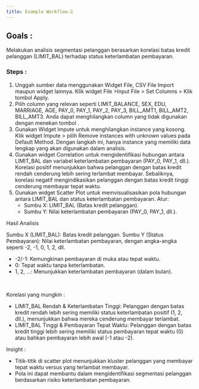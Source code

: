 ```yaml
---
title: Example Workflow-2
---
```


## Goals : 

Melakukan analisis segmentasi pelanggan berasarkan korelasi batas kredit pelanggan (LIMIT\_BAL) terhadap status keterlambatan pembayaran. 

### Steps : 

1. Unggah sumber data menggunakan Widget File, CSV File Import maupun widget lainnya. Klik widget File >Input File > Set Columns > Klik tombol Apply.
2. Pilih column yang relevan seperti LIMIT\_BALANCE, SEX, EDU, MARRIAGE, AGE, PAY\_0, PAY\_1, PAY\_2, PAY\_3, BILL\_AMT1, BILL\_AMT2, BILL\_AMT3. Anda dapat menghilangkan column yang tidak digunakan dengan menekan tombol .
3. Gunakan Widget Impute untuk menghilangkan instance yang kosong. Klik widget Impute > pilih Remove instances with unknown values pada Default Method. Dengan langkah ini, hanya instance yang memiliki data lengkap yang akan digunakan dalam analisis.
4. Gunakan widget Correlation untuk mengidentifikasi hubungan antara LIMIT\_BAL dan variabel keterlambatan pembayaran (PAY\_0, PAY\_1, dll.). Korelasi positif menunjukkan bahwa pelanggan dengan batas kredit rendah cenderung lebih sering terlambat membayar. Sebaliknya, korelasi negatif mengindikasikan pelanggan dengan batas kredit tinggi cenderung membayar tepat waktu.
5. Gunakan widget Scatter Plot untuk memvisualisasikan pola hubungan antara LIMIT\_BAL dan status keterlambatan pembayaran. Atur:
   * Sumbu X: LIMIT\_BAL (Batas kredit pelanggan).
   * Sumbu Y: Nilai keterlambatan pembayaran (PAY\_0, PAY\_1, dll.).

Hasil Analisis

Sumbu X (LIMIT\_BAL): Batas kredit pelanggan.
Sumbu Y (Status Pembayaran): Nilai keterlambatan pembayaran, dengan angka-angka seperti -2, -1, 0, 1, 2, dll.

* -2/-1: Kemungkinan pembayaran di muka atau tepat waktu.
* 0: Tepat waktu tanpa keterlambatan.
* 1, 2, ...: Menunjukkan keterlambatan pembayaran (dalam bulan).

 

Korelasi yang mungkin : 

* LIMIT\_BAL Rendah & Keterlambatan Tinggi:  Pelanggan dengan batas kredit rendah lebih sering memiliki status keterlambatan positif (1, 2, dll.), menunjukkan bahwa mereka cenderung membayar terlambat.
* LIMIT\_BAL Tinggi & Pembayaran Tepat Waktu: Pelanggan dengan batas kredit tinggi lebih sering memiliki status pembayaran tepat waktu (0) atau bahkan pembayaran lebih awal (-1 atau -2).


Insight : 

* Titik-titik di scatter plot menunjukkan kluster pelanggan yang membayar tepat waktu versus yang terlambat membayar.
* Pola ini dapat membantu dalam mengidentifikasi segmentasi pelanggan berdasarkan risiko keterlambatan pembayaran.
